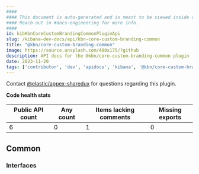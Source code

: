 ```yaml
---
####
#### This document is auto-generated and is meant to be viewed inside our experimental, new docs system.
#### Reach out in #docs-engineering for more info.
####
id: kibKbnCoreCustomBrandingCommonPluginApi
slug: /kibana-dev-docs/api/kbn-core-custom-branding-common
title: "@kbn/core-custom-branding-common"
image: https://source.unsplash.com/400x175/?github
description: API docs for the @kbn/core-custom-branding-common plugin
date: 2023-11-20
tags: ['contributor', 'dev', 'apidocs', 'kibana', '@kbn/core-custom-branding-common']
---
```




Contact [@elastic/appex-sharedux](https://github.com/orgs/elastic/teams/appex-sharedux) for questions regarding this plugin.

**Code health stats**

| Public API count  | Any count | Items lacking comments | Missing exports |
|-------------------|-----------|------------------------|-----------------|
| 6 | 0 | 1 | 0 |

## Common

### Interfaces
<DocDefinitionList data={kbnCoreCustomBrandingCommonObj.common.interfaces}/>

